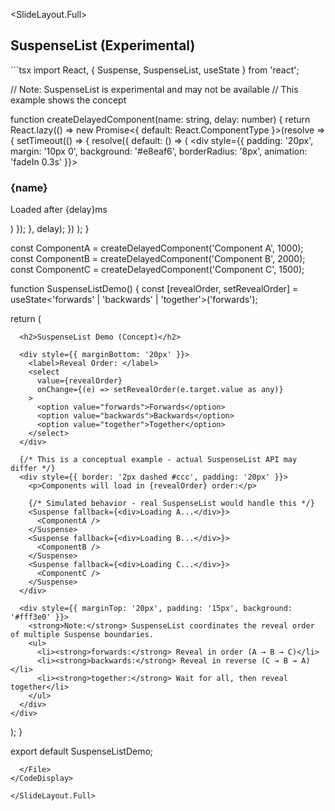 
<SlideLayout.Full>
## SuspenseList (Experimental)

<CodeDisplay>
  <File name="SuspenseList.tsx">
```tsx
import React, { Suspense, SuspenseList, useState } from 'react';

// Note: SuspenseList is experimental and may not be available
// This example shows the concept

function createDelayedComponent(name: string, delay: number) {
  return React.lazy(() => 
    new Promise<{ default: React.ComponentType }>(resolve => {
      setTimeout(() => {
        resolve({
          default: () => (
            <div style={{ 
              padding: '20px', 
              margin: '10px 0',
              background: '#e8eaf6',
              borderRadius: '8px',
              animation: 'fadeIn 0.3s'
            }}>
              <h3>{name}</h3>
              <p>Loaded after {delay}ms</p>
            </div>
          )
        });
      }, delay);
    })
  );
}

const ComponentA = createDelayedComponent('Component A', 1000);
const ComponentB = createDelayedComponent('Component B', 2000);
const ComponentC = createDelayedComponent('Component C', 1500);

function SuspenseListDemo() {
  const [revealOrder, setRevealOrder] = useState<'forwards' | 'backwards' | 'together'>('forwards');

  return (
    <div>
      <style>{`
        @keyframes fadeIn {
          from { opacity: 0; transform: translateY(10px); }
          to { opacity: 1; transform: translateY(0); }
        }
      `}</style>

      <h2>SuspenseList Demo (Concept)</h2>
      
      <div style={{ marginBottom: '20px' }}>
        <label>Reveal Order: </label>
        <select 
          value={revealOrder} 
          onChange={(e) => setRevealOrder(e.target.value as any)}
        >
          <option value="forwards">Forwards</option>
          <option value="backwards">Backwards</option>
          <option value="together">Together</option>
        </select>
      </div>

      {/* This is a conceptual example - actual SuspenseList API may differ */}
      <div style={{ border: '2px dashed #ccc', padding: '20px' }}>
        <p>Components will load in {revealOrder} order:</p>
        
        {/* Simulated behavior - real SuspenseList would handle this */}
        <Suspense fallback={<div>Loading A...</div>}>
          <ComponentA />
        </Suspense>
        <Suspense fallback={<div>Loading B...</div>}>
          <ComponentB />
        </Suspense>
        <Suspense fallback={<div>Loading C...</div>}>
          <ComponentC />
        </Suspense>
      </div>

      <div style={{ marginTop: '20px', padding: '15px', background: '#fff3e0' }}>
        <strong>Note:</strong> SuspenseList coordinates the reveal order of multiple Suspense boundaries.
        <ul>
          <li><strong>forwards:</strong> Reveal in order (A → B → C)</li>
          <li><strong>backwards:</strong> Reveal in reverse (C → B → A)</li>
          <li><strong>together:</strong> Wait for all, then reveal together</li>
        </ul>
      </div>
    </div>
  );
}

export default SuspenseListDemo;
```
  </File>
</CodeDisplay>

</SlideLayout.Full>